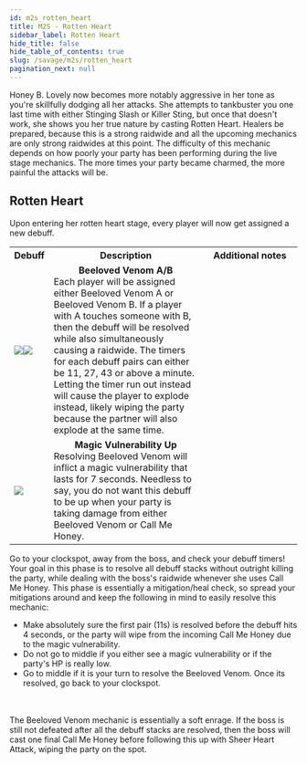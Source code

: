 ```yaml
---
id: m2s_rotten_heart
title: M2S - Rotten Heart
sidebar_label: Rotten Heart
hide_title: false
hide_table_of_contents: true
slug: /savage/m2s/rotten_heart
pagination_next: null
---
```



Honey B. Lovely now becomes more notably aggressive in her tone as you're skillfully dodging all her attacks. She attempts to tankbuster you one last time with either <Tankbuster>Stinging Slash</Tankbuster> or <Tankbuster>Killer Sting</Tankbuster>, but once that doesn't work, she shows you her true nature by casting <Raidwide>Rotten Heart</Raidwide>. Healers be prepared, because this is a strong raidwide and all the upcoming mechanics are only strong raidwides at this point. The difficulty of this mechanic depends on how poorly your party has been performing during the live stage mechanics. The more times your party became charmed, the more painful the attacks will be.

## Rotten Heart

Upon entering her rotten heart stage, every player will now get assigned a new debuff.

<table width='70%'>
    <tr>
        <th>Debuff</th>
        <th>Description</th>
        <th>Additional notes</th>
    </tr>
    <tr>
        <td><img src={beeloved_venom_a_icon_hr} /><img src={beeloved_venom_b_icon_hr} /></td>
        <td><center><strong>Beeloved Venom A/B</strong></center>Each player will be assigned either Beeloved Venom A or Beeloved Venom B. If a player with A touches someone with B, then the debuff will be resolved while also simultaneously causing a raidwide. The timers for each debuff pairs can either be 11, 27, 43 or above a minute. Letting the timer run out instead will cause the player to explode instead, likely wiping the party because the partner will also explode at the same time.</td>
        <td width='33%'><KittenAsset path='m2s/rotten_heart_partylist.png' /></td>
    </tr>
    <tr>
        <td><img src={magic_vulnerability_up_icon_hr} /></td>
        <td><center><strong>Magic Vulnerability Up</strong></center>Resolving Beeloved Venom will inflict a magic vulnerability that lasts for 7 seconds. Needless to say, you do not want this debuff to be up when your party is taking damage from either Beeloved Venom or <Raidwide>Call Me Honey</Raidwide>.</td>
        <td></td>
    </tr>
</table>

Go to your clockspot, away from the boss, and check your debuff timers! Your goal in this phase is to resolve all debuff stacks without outright killing the party, while dealing with the boss's raidwide whenever she uses <Raidwide>Call Me Honey</Raidwide>. This phase is essentially a mitigation/heal check, so spread your mitigations around and keep the following in mind to easily resolve this mechanic:
- Make absolutely sure the first pair (11s) is resolved before the debuff hits 4 seconds, or the party will wipe from the incoming <Raidwide>Call Me Honey</Raidwide> due to the magic vulnerability.
- Do not go to middle if you either see a magic vulnerability or if the party's HP is really low.
- Go to middle if it is your turn to resolve the Beeloved Venom. Once its resolved, go back to your clockspot.

<KittenAsset path='m2s/rotten_heart.webm' wrapper='div' />

<br /><br />
The Beeloved Venom mechanic is essentially a soft enrage. If the boss is still not defeated after all the debuff stacks are resolved, then the boss will cast one final <Raidwide>Call Me Honey</Raidwide> before following this up with <Enrage>Sheer Heart Attack</Enrage>, wiping the party on the spot.